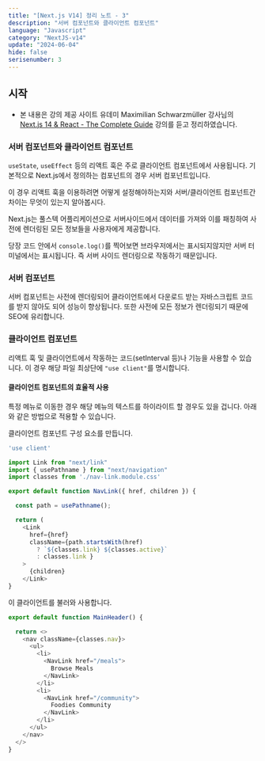 ```yaml
---
title: "[Next.js V14] 정리 노트 - 3"
description: "서버 컴포넌트와 클라이언트 컴포넌트"
language: "Javascript"
category: "NextJS-v14"
update: "2024-06-04"
hide: false
serisenumber: 3
---
```


## 시작

- 본 내용은 강의 제공 사이트 유데미 Maximilian Schwarzmüller 강사님의 [Next.js 14 & React - The Complete Guide](https://www.udemy.com/course/nextjs-react-the-complete-guide/?couponCode=ST19MT60324) 강의를 듣고 정리하였습니다.

### 서버 컴포넌트와 클라이언트 컴포넌트

`useState`, `useEffect` 등의 리액트 훅은 주로 클라이언트 컴포넌트에서 사용됩니다. 기본적으로 Next.js에서 정의하는 컴포넌트의 경우 서버 컴포넌트입니다.

이 경우 리액트 훅을 이용하려면 어떻게 설정해야하는지와 서버/클라이언트 컴포넌트간 차이는 무엇이 있는지 알아봅시다.

Next.js는 풀스텍 어플리케이션으로 서버사이드에서 데이터를 가져와 이를 패칭하여 사전에 렌더링된 모든 정보들을 사용자에게 제공합니다.

당장 코드 안에서 `console.log()`를 찍어보면 브라우저에서는 표시되지않지만 서버 터미널에서는 표시됩니다. 즉 서버 사이드 렌더링으로 작동하기 때문입니다.

### 서버 컴포넌트

서버 컴포넌트는 사전에 렌더링되어 클라이언트에서 다운로드 받는 자바스크립트 코드를 받지 않아도 되어 성능이 향상됩니다. 또한 사전에 모든 정보가 렌더링되기 때문에 SEO에 유리합니다.

### 클라이언트 컴포넌트

리액트 훅 및 클라이언트에서 작동하는 코드(setInterval 등)나 기능을 사용할 수 있습니다. 이 경우 해당 파일 최상단에 `"use client"`를 명시합니다.

#### 클라이언트 컴포넌트의 효율적 사용

특정 메뉴로 이동한 경우 해당 메뉴의 텍스트를 하이라이트 할 경우도 있을 겁니다. 아래와 같은 방법으로 적용할 수 있습니다.

클라이언트 컴포넌트 구성 요소를 만듭니다.

```js
'use client'

import Link from "next/link"
import { usePathname } from "next/navigation"
import classes from './nav-link.module.css'

export default function NavLink({ href, children }) {

  const path = usePathname();

  return (
    <Link 
      href={href} 
      className={path.startsWith(href) 
        ? `${classes.link} ${classes.active}` 
        : classes.link }
    >
      {children}
    </Link>
}
```

이 클라이언트를 불러와 사용합니다.

```js
export default function MainHeader() {

  return <>
    <nav className={classes.nav}>
      <ul>
        <li>
          <NavLink href="/meals">
            Browse Meals
          </NavLink>
        </li>
        <li>
          <NavLink href="/community">
            Foodies Community
          </NavLink>
        </li>
      </ul>
    </nav>
  </>
}
```